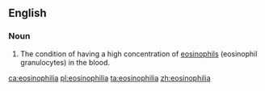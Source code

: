 ==English==

===Noun===
{{en-noun|-}}

# {{context|medicine|lang=en}} The condition of having a high concentration of [[eosinophil]]s (eosinophil granulocytes) in the blood.

[[ca:eosinophilia]]
[[pl:eosinophilia]]
[[ta:eosinophilia]]
[[zh:eosinophilia]]